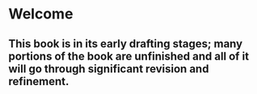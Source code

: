 # Welcome {.unnumbered}

::: callout-warning
## This book is in its early drafting stages; many portions of the book are unfinished and all of it will go through significant revision and refinement.
:::